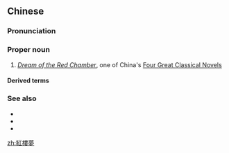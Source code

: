 {{also|红楼梦}}
==Chinese==
{{zh-forms|s=红楼梦}}

===Pronunciation===
{{zh-pron
|m=Hónglóumèng
|c=hung4 lau4 mung6
|h=pfs=Fùng-lèu-mung
|md=È̤ng-làu-máe̤ng
|mn=Hông-lâu-bōng/Âng-lâu-bāng
|mn_note=Hông-lâu-bōng - literary; Âng-lâu-bāng - vernacular
|cat=pn
}}

===Proper noun===
{{zh-proper}}

# ''[[w:Dream of Red Mansions|Dream of the Red Chamber]]'', one of China's [[w:Four Great Classical Novels|Four Great Classical Novels]]

====Derived terms====
{{zh-der|紅學}}

===See also===
* {{zh-l|水滸傳}}
* {{zh-l|三國演義}}
* {{zh-l|西遊記}}

{{zh-cat|Books}}

[[zh:紅樓夢]]